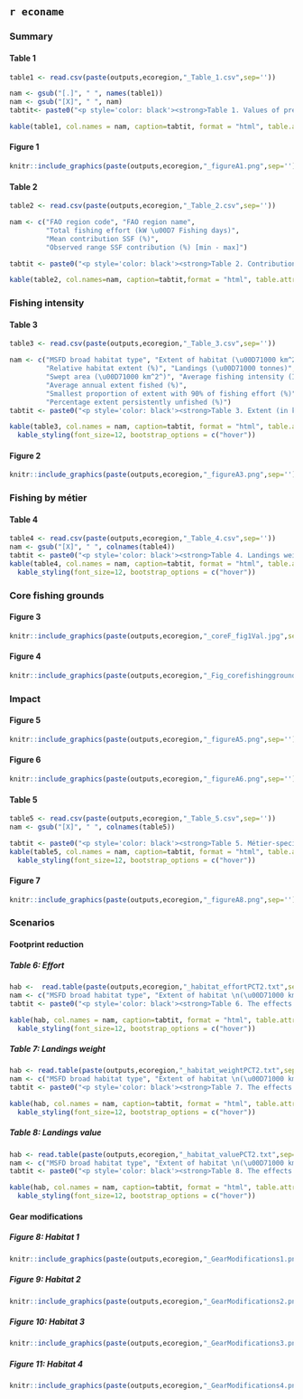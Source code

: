 ## `r econame` {.tabset}

### Summary {.tabset}
#### Table 1
```r
table1 <- read.csv(paste(outputs,ecoregion,"_Table_1.csv",sep=''))

nam <- gsub("[.]", " ", names(table1))
nam <- gsub("[X]", " ", nam)
tabtit<- paste0("<p style='color: black'><strong>Table 1. Values of pressure and impact indicators for 2017‒2022 for three depth strata in the ", econame," subdivision. Values of I‒1, I‒2, I‒3, I‒4, I‒6a, I‒6b, I‒7a and I‒7b are annual means and I‒5 is evaluated over the six years. Descriptions of the pressure and impact indicators are provided in the ‘Essential Information’ Table E1 in this document.</strong></p>")

kable(table1, col.names = nam, caption=tabtit, format = "html", table.attr = "style='width:100%;'", align=c('l','c','c')) %>% kable_styling(font_size=12, bootstrap_options = c("hover"))
```

#### Figure 1
```r
knitr::include_graphics(paste(outputs,ecoregion,"_figureA1.png",sep=''))
```

#### Table 2
```r
table2 <- read.csv(paste(outputs,ecoregion,"_Table_2.csv",sep=''))

nam <- c("FAO region code", "FAO region name",
         "Total fishing effort (kW \u00D7 Fishing days)",
         "Mean contribution SSF (%)",
         "Observed range SSF contribution (%) [min - max]")

tabtit <- paste0("<p style='color: black'><strong>Table 2. Contribution of small-scale fisheries (vessels < 12 m overall length) to total fishing effort (kW \u00D7 fishing days) in the ", econame, " subdivision. The table shows the total fishing effort (kW \u00D7 fishing days) by FAO region over the assessment period, and the mean contribution (%) and observed range in contribution (%) of small-scale MBCG fisheries’.</strong></p>")

kable(table2, col.names=nam, caption=tabtit,format = "html", table.attr = "style='width:100%;'", align=c('l','c','c','c','c')) %>%  kable_styling(font_size=12, bootstrap_options = c("hover"))
```

### Fishing intensity {.tabset}
#### Table 3
```r
table3 <- read.csv(paste(outputs,ecoregion,"_Table_3.csv",sep=''))

nam <- c("MSFD broad habitat type", "Extent of habitat (\u00D71000 km^2^)",
         "Relative habitat extent (%)", "Landings (\u00D71000 tonnes)", "Value (\u00D710^6^ euro)",
         "Swept area (\u00D71000 km^2^)", "Average fishing intensity (I‒1)", 
         "Average annual extent fished (%)", 
         "Smallest proportion of extent with 90% of fishing effort (%)",
         "Percentage extent persistently unfished (%)")
tabtit <- paste0("<p style='color: black'><strong>Table 3. Extent (in km^2^ and %) of broad habitat types in the ", econame, " subdivision, and mean annual estimates of MBCG fishing intensity, landings weight, and landings value. In addition, estimates of the average annual proportion of the fished extent, the smallest proportion of the habitat extent affected by 90% of the fishing effort, and the proportion of extent persistently unfished are provided. </strong></p>")

kable(table3, col.names = nam, caption=tabtit, format = "html", table.attr = "style='width:100%;'") %>%
  kable_styling(font_size=12, bootstrap_options = c("hover"))
```

#### Figure 2
```r
knitr::include_graphics(paste(outputs,ecoregion,"_figureA3.png",sep=''))
```

### Fishing by métier {.tabset}
#### Table 4
```r
table4 <- read.csv(paste(outputs,ecoregion,"_Table_4.csv",sep=''))
nam <- gsub("[X]", " ", colnames(table4))
tabtit <- paste0("<p style='color: black'><strong>Table 4. Landings weight and value by métier and their relationship with swept area in the ", econame, " subdivision.</strong></p>")
kable(table4, col.names = nam, caption=tabtit, format = "html", table.attr = "style='width:100%;'") %>%
  kable_styling(font_size=12, bootstrap_options = c("hover"))
```


### Core fishing grounds {.tabset}
#### Figure 3
```r
knitr::include_graphics(paste(outputs,ecoregion,"_coreF_fig1Val.jpg",sep=''))
```

#### Figure 4
```r
knitr::include_graphics(paste(outputs,ecoregion,"_Fig_corefishinggroundsVAL.jpg",sep=''))
```

### Impact {.tabset}
#### Figure 5
```r
knitr::include_graphics(paste(outputs,ecoregion,"_figureA5.png",sep=''))
```

#### Figure 6
```r
knitr::include_graphics(paste(outputs,ecoregion,"_figureA6.png",sep=''))
```

#### Table 5
```r
table5 <- read.csv(paste(outputs,ecoregion,"_Table_5.csv",sep=''))
nam <- gsub("[X]", " ", colnames(table5))

tabtit <- paste0("<p style='color: black'><strong>Table 5. Métier-specific landings weight and value per unit PD or PD-sens impact in the ", econame, " subdivision.</strong></p>")
kable(table5, col.names = nam, caption=tabtit, format = "html", table.attr = "style='width:100%;'") %>%
  kable_styling(font_size=12, bootstrap_options = c("hover"))
```

#### Figure 7
```r
knitr::include_graphics(paste(outputs,ecoregion,"_figureA8.png",sep=''))
```

### Scenarios {.tabset}
#### Footprint reduction {.tabset}
##### Table 6: Effort {.tabset}
```r
hab <-  read.table(paste(outputs,ecoregion,"_habitat_effortPCT2.txt",sep=''),header=T,sep=",",  colClasses = 'character')
nam <- c("MSFD broad habitat type", "Extent of habitat \n(\u00D71000 km^2^)", "Total area swept \n(\u00D71000 km^2^", "10%", "20%", "30%", "40%", "50%", "60%", "70%", "80%", "90%")
tabtit <- paste0("<p style='color: black'><strong>Table 6. The effects of stepwise exclusion of all MBCG fisheries from a specified proportion of a MSFD broad habitat type within the ", econame, " subdivision, on swept area (presented as % of total swept area within that habitat type). The stepwise exclusion is conducted in 10% increments, and within each successive increment from 10% to 90% the c-squares with the lowest recorded rank MBCG swept area are excluded. Note that the top row shows the total estimate for all habitats combined.</strong></p>")

kable(hab, col.names = nam, caption=tabtit, format = "html", table.attr = "style='width:100%;'", align='l') %>% 
  kable_styling(font_size=12, bootstrap_options = c("hover"))
```


##### Table 7: Landings weight
```r
hab <- read.table(paste(outputs,ecoregion,"_habitat_weightPCT2.txt",sep=''),header=T,sep=",",  colClasses = 'character')
nam <- c("MSFD broad habitat type", "Extent of habitat \n(\u00D71000 km^2^)", "Total landings weight (\u00D71000 kg)", "10%", "20%", "30%", "40%", "50%", "60%", "70%", "80%", "90%")
tabtit <- paste0("<p style='color: black'><strong>Table 7. The effects of stepwise exclusion of all MBCG fisheries from a specified proportion of a MSFD broad habitat type within the ", econame, " subdivision, on landings weight (presented as % of total landings weight within that habitat type). The stepwise exclusion is conducted in 10% increments, and within each successive increment from 10% to 90% the c-squares with the lowest recorded rank MBCG swept area are excluded. Note that the top row shows the total estimate for all habitats combined. </strong></p>")

kable(hab, col.names = nam, caption=tabtit, format = "html", table.attr = "style='width:100%;'", align='l') %>% 
  kable_styling(font_size=12, bootstrap_options = c("hover"))
```

##### Table 8: Landings value
```r
hab <- read.table(paste(outputs,ecoregion,"_habitat_valuePCT2.txt",sep=''),header=T,sep=",",  colClasses = 'character')
nam <- c("MSFD broad habitat type", "Extent of habitat \n(\u00D71000 km^2^)", "Total landings value (\u00D71000 euro)", "10%", "20%", "30%", "40%", "50%", "60%", "70%", "80%", "90%")
tabtit <- paste0("<p style='color: black'><strong>Table 8. The effects of stepwise exclusion of all MBCG fisheries from a specified proportion of a MSFD broad habitat type within the ", econame, " subdivision, on landings value (presented as % of total landings value within that habitat type). The stepwise exclusion is conducted in 10% increments, and within each successive increment from 10% to 90% the c-squares with the lowest recorded rank MBCG swept area are excluded. Note that the top row shows the total estimate for all habitats combined.</strong></p>")

kable(hab, col.names = nam, caption=tabtit, format = "html", table.attr = "style='width:100%;'", align='l') %>% 
  kable_styling(font_size=12, bootstrap_options = c("hover"))
```

#### Gear modifications {.tabset}
##### Figure 8: Habitat 1 {.tabset}
```r
knitr::include_graphics(paste(outputs,ecoregion,"_GearModifications1.png",sep=''))
```

##### Figure 9: Habitat 2 
```r
knitr::include_graphics(paste(outputs,ecoregion,"_GearModifications2.png",sep=''))
```

##### Figure 10: Habitat 3 
```r
knitr::include_graphics(paste(outputs,ecoregion,"_GearModifications3.png",sep=''))
```

##### Figure 11: Habitat 4 
```r
knitr::include_graphics(paste(outputs,ecoregion,"_GearModifications4.png",sep=''))
```


##### {.unnumbered}
#### {.unnumbered}
###  {.unnumbered}
